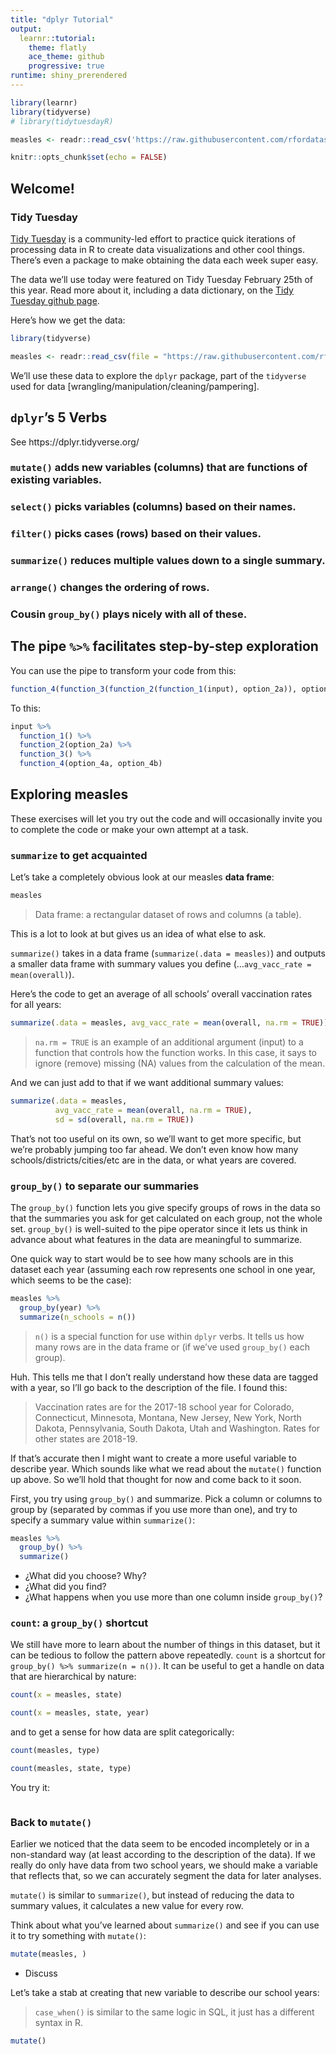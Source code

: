 ```yaml
---
title: "dplyr Tutorial"
output: 
  learnr::tutorial:
    theme: flatly
    ace_theme: github
    progressive: true
runtime: shiny_prerendered
---
```


```r
library(learnr)
library(tidyverse)
# library(tidytuesdayR)

measles <- readr::read_csv('https://raw.githubusercontent.com/rfordatascience/tidytuesday/master/data/2020/2020-02-25/measles.csv')

knitr::opts_chunk$set(echo = FALSE)
```


## Welcome!

### Tidy Tuesday

[Tidy Tuesday](https://github.com/rfordatascience/tidytuesday) is a community-led
effort to practice quick iterations of processing data in R to create data
visualizations and other cool things. There's even a package to make obtaining
the data each week super easy.

The data we'll use today were featured on Tidy Tuesday February 25th of this year.
Read more about it, including a data dictionary, on the [Tidy Tuesday github page](https://github.com/rfordatascience/tidytuesday/blob/master/data/2020/2020-02-25/readme.md).


Here's how we get the data:
```r
library(tidyverse)

measles <- readr::read_csv(file = "https://raw.githubusercontent.com/rfordatascience/tidytuesday/master/data/2020/2020-02-25/measles.csv")
```

We'll use these data to explore the `dplyr` package, part of the `tidyverse`
used for data [wrangling/manipulation/cleaning/pampering].

## `dplyr`'s 5 Verbs

See https://dplyr.tidyverse.org/

### `mutate()` adds new variables (columns) that are functions of existing variables.

### `select()` picks variables (columns) based on their names.

### `filter()` picks cases (rows) based on their values.

### `summarize()` reduces multiple values down to a single summary.

### `arrange()` changes the ordering of rows.

### Cousin `group_by()` plays nicely with all of these.

## The pipe `%>%` facilitates step-by-step exploration

You can use the pipe to transform your code from this:

```r
function_4(function_3(function_2(function_1(input), option_2a)), option_4a, option_4b)
```

To this:

```r
input %>% 
  function_1() %>% 
  function_2(option_2a) %>% 
  function_3() %>% 
  function_4(option_4a, option_4b)
```


## Exploring measles 

These exercises will let you try out the code and will occasionally invite
you to complete the code or make your own attempt at a task.

### `summarize` to get acquainted

Let's take a completely obvious look at our measles **data frame**:
```r
measles
```

> Data frame: a rectangular dataset of rows and columns (a table).

This is a lot to look at but gives us an idea of what else to ask.

`summarize()` takes in a data frame (`summarize(.data = measles)`) and 
outputs a smaller data frame with summary values you 
define (...`avg_vacc_rate = mean(overall)`).

Here's the code to get an average of all schools' overall vaccination rates 
for all years:

```r
summarize(.data = measles, avg_vacc_rate = mean(overall, na.rm = TRUE))
```
> `na.rm = TRUE` is an example of an additional argument (input) to a function
that controls how the function works. In this case, it says to ignore (remove)
missing (NA) values from the calculation of the mean.

And we can just add to that if we want additional summary values:

```r
summarize(.data = measles,
          avg_vacc_rate = mean(overall, na.rm = TRUE),
          sd = sd(overall, na.rm = TRUE))
```


That's not too useful on its own, so we'll want to get more specific, but we're 
probably jumping too far ahead. We don't even know how many 
schools/districts/cities/etc are in the data, or  what years are covered.

### `group_by()` to separate our summaries

The `group_by()` function lets you give specify groups of rows in the data
so that the summaries you ask for get calculated on each group, not the whole set.
`group_by()` is well-suited to the pipe operator since it lets us think in 
advance about what features in the data are meaningful to summarize.

One quick way to start would be to see how many schools are in this dataset 
each year (assuming each row represents one school in one year, which seems
to be the case):

```r
measles %>% 
  group_by(year) %>% 
  summarize(n_schools = n())
```

> `n()` is a special function for use within `dplyr` verbs. It tells us how many 
rows are in the data frame or (if we've used `group_by()` each group).

Huh. This tells me that I don't really understand how these data are tagged
with a year, so I'll go back to the description of the file. I found this:

> Vaccination rates are for the 2017-18 school year for Colorado, Connecticut, Minnesota, Montana, New Jersey, New York, North Dakota, Pennsylvania, South Dakota, Utah and Washington. Rates for other states are 2018-19.

If that's accurate then I might want to create a more useful variable to describe
year. Which sounds like what we read about the `mutate()` function up above.
So we'll hold that thought for now and come back to it soon.

First, you try using `group_by()` and summarize. Pick a column or columns
to group by (separated by commas if you use more than one), and try to specify
a summary value within `summarize()`:

```r
measles %>% 
  group_by() %>% 
  summarize()
```

- ¿What did you choose? Why?
- ¿What did you find?
- ¿What happens when you use more than one column inside `group_by()`?

### `count`: a `group_by()` shortcut

We still have more to learn about the number of things in this dataset, but
it can be tedious to follow the pattern above repeatedly. `count` is a shortcut
for `group_by() %>% summarize(n = n())`. It can be useful to get a handle on 
data that are hierarchical by nature:

```r
count(x = measles, state)

count(x = measles, state, year)
```

and to get a sense for how data are split categorically:

```r
count(measles, type)

count(measles, state, type)
```

You try it:

```r

```

### Back to `mutate()`

Earlier we noticed that the data seem to be encoded incompletely or in a 
non-standard way (at least according to the description of the data). If we 
really do only have data from two school years, we should make a variable that
reflects that, so we can accurately segment the data for later analyses. 

`mutate()` is similar to `summarize()`, but instead of reducing the data
to summary values, it calculates a new value for every row.

Think about what you've learned about `summarize()` and see if you can use it to
try something with `mutate()`:

```r
mutate(measles, )
```

- Discuss

Let's take a stab at creating that new variable to describe our school years:

> `case_when()` is similar to the same logic in SQL, it just has a different
syntax in R.

```r
mutate()
```


